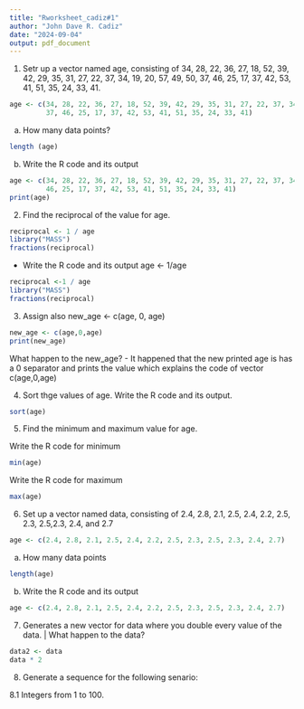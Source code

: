 ```yaml
---
title: "Rworksheet_cadiz#1"
author: "John Dave R. Cadiz"
date: "2024-09-04"
output: pdf_document
---
```


1. Setr up a vector named age, consisting of 34, 28, 22, 36, 27, 18, 52, 39, 42, 29, 35, 31, 27, 22, 37, 34, 19, 20, 57, 49, 50, 37, 46, 25, 17, 37, 42, 53, 41, 51, 35, 24, 33, 41.
```r

age <- c(34, 28, 22, 36, 27, 18, 52, 39, 42, 29, 35, 31, 27, 22, 37, 34, 19, 20, 57, 49, 50, 
         37, 46, 25, 17, 37, 42, 53, 41, 51, 35, 24, 33, 41)
```

a. How many data points?
```r
length (age)
```

b. Write the R code and its output
```r
age <- c(34, 28, 22, 36, 27, 18, 52, 39, 42, 29, 35, 31, 27, 22, 37, 34, 19, 20, 57, 49, 50, 37, 
         46, 25, 17, 37, 42, 53, 41, 51, 35, 24, 33, 41)
print(age)
```

2. Find the reciprocal of the value for age.
```r
reciprocal <- 1 / age
library("MASS")
fractions(reciprocal)
```

- Write the R code and its output
age <- 1/age
```r
reciprocal <-1 / age
library("MASS")
fractions(reciprocal)
```

3. Assign also new_age <- c(age, 0, age)
```r
new_age <- c(age,0,age)
print(new_age)
```

What happen to the new_age?
 - It happened that the new printed age is has a 0 separator and prints the value which explains the code of vector c(age,0,age)


4. Sort thge values of age.
  Write the R code and its output.
```r
sort(age)
```

5. Find the minimum and maximum value for age.

Write the R code for minimum
```r
min(age)
```

Write the R code for maximum
```r
max(age)
```
6. Set up a vector named data, consisting of 2.4, 2.8, 2.1, 2.5, 2.4, 2.2, 2.5, 2.3, 2.5,2.3, 2.4, and 2.7
```r
age <- c(2.4, 2.8, 2.1, 2.5, 2.4, 2.2, 2.5, 2.3, 2.5, 2.3, 2.4, 2.7)
```

a. How many data points
```r
length(age)
```

b. Write the R code and its output
```r
age <- c(2.4, 2.8, 2.1, 2.5, 2.4, 2.2, 2.5, 2.3, 2.5, 2.3, 2.4, 2.7)
```

7. Generates a new vector for data where you double every value of the data. | What happen to the data?
```r
data2 <- data
data * 2
```
8. Generate a sequence for the following senario: 

  8.1 Integers from 1 to 100.
  


